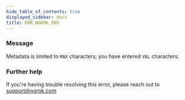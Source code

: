 ```yaml
---
hide_table_of_contents: true
displayed_sidebar: docs
title: ERR_NGROK_605
---
```




### Message

Metadata is limited to `MAX` characters; you have entered `VAL` characters.

<ErrorDetails error="err_ngrok_605" />

### Further help

If you're having trouble resolving this error, please reach out to [support@ngrok.com](mailto:support@ngrok.com?subject=Help%20with%20ERR_NGROK_605)
